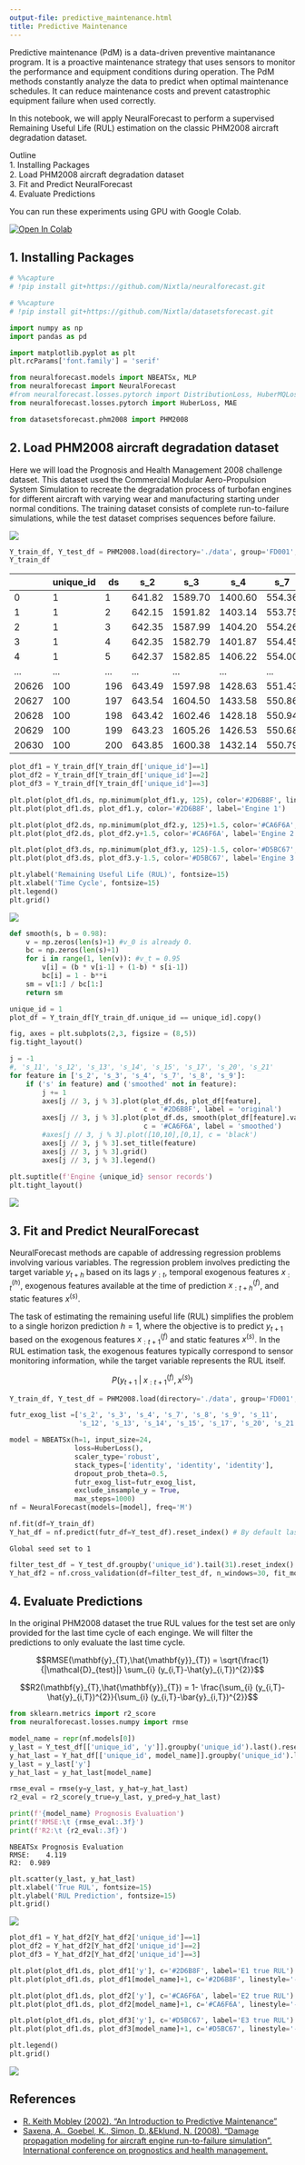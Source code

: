 ```yaml
---
output-file: predictive_maintenance.html
title: Predictive Maintenance
---
```



Predictive maintenance (PdM) is a data-driven preventive maintanance
program. It is a proactive maintenance strategy that uses sensors to
monitor the performance and equipment conditions during operation. The
PdM methods constantly analyze the data to predict when optimal
maintenance schedules. It can reduce maintenance costs and prevent
catastrophic equipment failure when used correctly.

In this notebook, we will apply NeuralForecast to perform a supervised
Remaining Useful Life (RUL) estimation on the classic PHM2008 aircraft
degradation dataset.

Outline<br/> 1. Installing Packages<br/> 2. Load PHM2008 aircraft
degradation dataset<br/> 3. Fit and Predict NeuralForecast<br/> 4.
Evaluate Predictions

You can run these experiments using GPU with Google Colab.

<a href="https://colab.research.google.com/github/Nixtla/neuralforecast/blob/main/nbs/examples/Predictive_Maintenance.ipynb" target="_parent"><img src="https://colab.research.google.com/assets/colab-badge.svg" alt="Open In Colab"/></a>

## 1. Installing Packages

```python
# %%capture
# !pip install git+https://github.com/Nixtla/neuralforecast.git
```


```python
# %%capture
# !pip install git+https://github.com/Nixtla/datasetsforecast.git
```


```python
import numpy as np
import pandas as pd

import matplotlib.pyplot as plt
plt.rcParams['font.family'] = 'serif'

from neuralforecast.models import NBEATSx, MLP
from neuralforecast import NeuralForecast
#from neuralforecast.losses.pytorch import DistributionLoss, HuberMQLoss, MQLoss
from neuralforecast.losses.pytorch import HuberLoss, MAE

from datasetsforecast.phm2008 import PHM2008
```

## 2. Load PHM2008 aircraft degradation dataset

Here we will load the Prognosis and Health Management 2008 challenge
dataset. This dataset used the Commercial Modular Aero-Propulsion System
Simulation to recreate the degradation process of turbofan engines for
different aircraft with varying wear and manufacturing starting under
normal conditions. The training dataset consists of complete
run-to-failure simulations, while the test dataset comprises sequences
before failure.

![](https://github.com/Nixtla/neuralforecast/blob/main/nbs/imgs_losses/turbofan_engine.png?raw=1)

```python
Y_train_df, Y_test_df = PHM2008.load(directory='./data', group='FD001', clip_rul=False)
Y_train_df
```

|       | unique_id | ds  | s_2    | s_3     | s_4     | s_7    | s_8     | s_9     | s_11  | s_12   | s_13    | s_14    | s_15   | s_17 | s_20  | s_21    | y   |
|-------|-----------|-----|--------|---------|---------|--------|---------|---------|-------|--------|---------|---------|--------|------|-------|---------|-----|
| 0     | 1         | 1   | 641.82 | 1589.70 | 1400.60 | 554.36 | 2388.06 | 9046.19 | 47.47 | 521.66 | 2388.02 | 8138.62 | 8.4195 | 392  | 39.06 | 23.4190 | 191 |
| 1     | 1         | 2   | 642.15 | 1591.82 | 1403.14 | 553.75 | 2388.04 | 9044.07 | 47.49 | 522.28 | 2388.07 | 8131.49 | 8.4318 | 392  | 39.00 | 23.4236 | 190 |
| 2     | 1         | 3   | 642.35 | 1587.99 | 1404.20 | 554.26 | 2388.08 | 9052.94 | 47.27 | 522.42 | 2388.03 | 8133.23 | 8.4178 | 390  | 38.95 | 23.3442 | 189 |
| 3     | 1         | 4   | 642.35 | 1582.79 | 1401.87 | 554.45 | 2388.11 | 9049.48 | 47.13 | 522.86 | 2388.08 | 8133.83 | 8.3682 | 392  | 38.88 | 23.3739 | 188 |
| 4     | 1         | 5   | 642.37 | 1582.85 | 1406.22 | 554.00 | 2388.06 | 9055.15 | 47.28 | 522.19 | 2388.04 | 8133.80 | 8.4294 | 393  | 38.90 | 23.4044 | 187 |
| ...   | ...       | ... | ...    | ...     | ...     | ...    | ...     | ...     | ...   | ...    | ...     | ...     | ...    | ...  | ...   | ...     | ... |
| 20626 | 100       | 196 | 643.49 | 1597.98 | 1428.63 | 551.43 | 2388.19 | 9065.52 | 48.07 | 519.49 | 2388.26 | 8137.60 | 8.4956 | 397  | 38.49 | 22.9735 | 4   |
| 20627 | 100       | 197 | 643.54 | 1604.50 | 1433.58 | 550.86 | 2388.23 | 9065.11 | 48.04 | 519.68 | 2388.22 | 8136.50 | 8.5139 | 395  | 38.30 | 23.1594 | 3   |
| 20628 | 100       | 198 | 643.42 | 1602.46 | 1428.18 | 550.94 | 2388.24 | 9065.90 | 48.09 | 520.01 | 2388.24 | 8141.05 | 8.5646 | 398  | 38.44 | 22.9333 | 2   |
| 20629 | 100       | 199 | 643.23 | 1605.26 | 1426.53 | 550.68 | 2388.25 | 9073.72 | 48.39 | 519.67 | 2388.23 | 8139.29 | 8.5389 | 395  | 38.29 | 23.0640 | 1   |
| 20630 | 100       | 200 | 643.85 | 1600.38 | 1432.14 | 550.79 | 2388.26 | 9061.48 | 48.20 | 519.30 | 2388.26 | 8137.33 | 8.5036 | 396  | 38.37 | 23.0522 | 0   |

```python
plot_df1 = Y_train_df[Y_train_df['unique_id']==1]
plot_df2 = Y_train_df[Y_train_df['unique_id']==2]
plot_df3 = Y_train_df[Y_train_df['unique_id']==3]

plt.plot(plot_df1.ds, np.minimum(plot_df1.y, 125), color='#2D6B8F', linestyle='--')
plt.plot(plot_df1.ds, plot_df1.y, color='#2D6B8F', label='Engine 1')

plt.plot(plot_df2.ds, np.minimum(plot_df2.y, 125)+1.5, color='#CA6F6A', linestyle='--')
plt.plot(plot_df2.ds, plot_df2.y+1.5, color='#CA6F6A', label='Engine 2')

plt.plot(plot_df3.ds, np.minimum(plot_df3.y, 125)-1.5, color='#D5BC67', linestyle='--')
plt.plot(plot_df3.ds, plot_df3.y-1.5, color='#D5BC67', label='Engine 3')

plt.ylabel('Remaining Useful Life (RUL)', fontsize=15)
plt.xlabel('Time Cycle', fontsize=15)
plt.legend()
plt.grid()
```

![](/neural-forecast/examples/Predictive_Maintenance_files/figure-markdown_strict/cell-6-output-1.png)

```python
def smooth(s, b = 0.98):
    v = np.zeros(len(s)+1) #v_0 is already 0.
    bc = np.zeros(len(s)+1)
    for i in range(1, len(v)): #v_t = 0.95
        v[i] = (b * v[i-1] + (1-b) * s[i-1]) 
        bc[i] = 1 - b**i
    sm = v[1:] / bc[1:]
    return sm

unique_id = 1
plot_df = Y_train_df[Y_train_df.unique_id == unique_id].copy()

fig, axes = plt.subplots(2,3, figsize = (8,5))
fig.tight_layout()

j = -1
#, 's_11', 's_12', 's_13', 's_14', 's_15', 's_17', 's_20', 's_21'
for feature in ['s_2', 's_3', 's_4', 's_7', 's_8', 's_9']:
    if ('s' in feature) and ('smoothed' not in feature):
        j += 1
        axes[j // 3, j % 3].plot(plot_df.ds, plot_df[feature], 
                                 c = '#2D6B8F', label = 'original')
        axes[j // 3, j % 3].plot(plot_df.ds, smooth(plot_df[feature].values), 
                                 c = '#CA6F6A', label = 'smoothed')
        #axes[j // 3, j % 3].plot([10,10],[0,1], c = 'black')
        axes[j // 3, j % 3].set_title(feature)
        axes[j // 3, j % 3].grid()
        axes[j // 3, j % 3].legend()
        
plt.suptitle(f'Engine {unique_id} sensor records')
plt.tight_layout()
```

![](/neural-forecast/examples/Predictive_Maintenance_files/figure-markdown_strict/cell-7-output-1.png)

## 3. Fit and Predict NeuralForecast

NeuralForecast methods are capable of addressing regression problems
involving various variables. The regression problem involves predicting
the target variable $y_{t+h}$ based on its lags $y_{:t}$, temporal
exogenous features $x^{(h)}_{:t}$, exogenous features available at the
time of prediction $x^{(f)}_{:t+h}$, and static features $x^{(s)}$.

The task of estimating the remaining useful life (RUL) simplifies the
problem to a single horizon prediction $h=1$, where the objective is to
predict $y_{t+1}$ based on the exogenous features $x^{(f)}_{:t+1}$ and
static features $x^{(s)}$. In the RUL estimation task, the exogenous
features typically correspond to sensor monitoring information, while
the target variable represents the RUL itself.

$$P(y_{t+1}\;|\;x^{(f)}_{:t+1},x^{(s)})$$

```python
Y_train_df, Y_test_df = PHM2008.load(directory='./data', group='FD001', clip_rul=True)
```


```python
futr_exog_list =['s_2', 's_3', 's_4', 's_7', 's_8', 's_9', 's_11',
                 's_12', 's_13', 's_14', 's_15', 's_17', 's_20', 's_21']

model = NBEATSx(h=1, input_size=24,
                loss=HuberLoss(),
                scaler_type='robust',
                stack_types=['identity', 'identity', 'identity'],
                dropout_prob_theta=0.5,
                futr_exog_list=futr_exog_list,
                exclude_insample_y = True,
                max_steps=1000)
nf = NeuralForecast(models=[model], freq='M')

nf.fit(df=Y_train_df)
Y_hat_df = nf.predict(futr_df=Y_test_df).reset_index() # By default last window?
```

``` text
Global seed set to 1
```

```python
filter_test_df = Y_test_df.groupby('unique_id').tail(31).reset_index()
Y_hat_df2 = nf.cross_validation(df=filter_test_df, n_windows=30, fit_models=False)
```

## 4. Evaluate Predictions

In the original PHM2008 dataset the true RUL values for the test set are
only provided for the last time cycle of each enginge. We will filter
the predictions to only evaluate the last time cycle.

$$RMSE(\mathbf{y}_{T},\hat{\mathbf{y}}_{T}) = \sqrt{\frac{1}{|\mathcal{D}_{test}|} \sum_{i} (y_{i,T}-\hat{y}_{i,T})^{2}}$$

$$R2(\mathbf{y}_{T},\hat{\mathbf{y}}_{T}) = 1- \frac{\sum_{i} (y_{i,T}-\hat{y}_{i,T})^{2}}{\sum_{i} (y_{i,T}-\bar{y}_{i,T})^{2}}$$

```python
from sklearn.metrics import r2_score
from neuralforecast.losses.numpy import rmse

model_name = repr(nf.models[0])
y_last = Y_test_df[['unique_id', 'y']].groupby('unique_id').last().reset_index()
y_hat_last = Y_hat_df[['unique_id', model_name]].groupby('unique_id').last().reset_index()
y_last = y_last['y']
y_hat_last = y_hat_last[model_name]

rmse_eval = rmse(y=y_last, y_hat=y_hat_last)
r2_eval = r2_score(y_true=y_last, y_pred=y_hat_last)

print(f'{model_name} Prognosis Evaluation')
print(f'RMSE:\t {rmse_eval:.3f}')
print(f'R2:\t {r2_eval:.3f}')
```

``` text
NBEATSx Prognosis Evaluation
RMSE:    4.119
R2:  0.989
```

```python
plt.scatter(y_last, y_hat_last)
plt.xlabel('True RUL', fontsize=15)
plt.ylabel('RUL Prediction', fontsize=15)
plt.grid()
```

![](/neural-forecast/examples/Predictive_Maintenance_files/figure-markdown_strict/cell-12-output-1.png)

```python
plot_df1 = Y_hat_df2[Y_hat_df2['unique_id']==1]
plot_df2 = Y_hat_df2[Y_hat_df2['unique_id']==2]
plot_df3 = Y_hat_df2[Y_hat_df2['unique_id']==3]

plt.plot(plot_df1.ds, plot_df1['y'], c='#2D6B8F', label='E1 true RUL')
plt.plot(plot_df1.ds, plot_df1[model_name]+1, c='#2D6B8F', linestyle='--', label='E1 predicted RUL')

plt.plot(plot_df1.ds, plot_df2['y'], c='#CA6F6A', label='E2 true RUL')
plt.plot(plot_df1.ds, plot_df2[model_name]+1, c='#CA6F6A', linestyle='--', label='E2 predicted RUL')

plt.plot(plot_df1.ds, plot_df3['y'], c='#D5BC67', label='E3 true RUL')
plt.plot(plot_df1.ds, plot_df3[model_name]+1, c='#D5BC67', linestyle='--', label='E3 predicted RUL')

plt.legend()
plt.grid()
```

![](/neural-forecast/examples/Predictive_Maintenance_files/figure-markdown_strict/cell-13-output-1.png)

## References

-   [R. Keith Mobley (2002). “An Introduction to Predictive
    Maintenance”](https://www.irantpm.ir/wp-content/uploads/2008/02/an-introduction-to-predictive-maintenance.pdf)<br/>
-   [Saxena, A., Goebel, K., Simon, D.,&Eklund, N. (2008). “Damage
    propagation modeling for aircraft engine run-to-failure simulation”.
    International conference on prognostics and health
    management.](https://ntrs.nasa.gov/api/citations/20090029214/downloads/20090029214.pdf)


